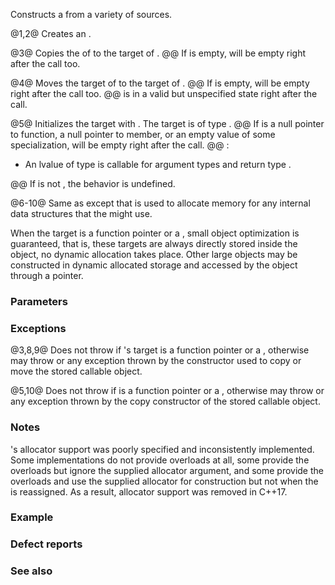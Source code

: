 {{cpp/utility/functional/function/title|function}}
{{cpp/utility/functional/function/navbar}}

{{dcl begin}}
{{dcl|num=1|since=c++11|
function() noexcept;
}}
{{dcl|num=2|since=c++11|
function( std::nullptr_t ) noexcept;
}}
{{dcl|num=3|since=c++11|
function( const function&amp; other );
}}
{{dcl rev multi|num=4|since1=c++11|until1=c++20|dcl1=
function( function&amp;&amp; other );
|dcl2=
function( function&amp;&amp; other ) noexcept;
}}
{{dcla|num=5|since=c++11|
template&lt; class F &gt; 
function( F&amp;&amp; f );
}}
{{dcla|num=6|since=c++11|removed=c++17|
template&lt; class Alloc &gt; 
function( std::allocator_arg_t, const Alloc&amp; alloc ) noexcept;
}}
{{dcl|num=7|since=c++11|removed=c++17|
template&lt; class Alloc &gt; 
function( std::allocator_arg_t, const Alloc&amp; alloc, 
          std::nullptr_t ) noexcept;
}}
{{dcl|num=8|since=c++11|removed=c++17|
template&lt; class Alloc &gt; 
function( std::allocator_arg_t, const Alloc&amp; alloc, 
          const function&amp; other );
}}
{{dcl|num=9|since=c++11|removed=c++17|
template&lt; class Alloc &gt; 
function( std::allocator_arg_t, const Alloc&amp; alloc, 
          function&amp;&amp; other );
}}
{{dcl|num=10|since=c++11|removed=c++17|
template&lt; class F, class Alloc &gt; 
function( std::allocator_arg_t, const Alloc&amp; alloc, F f );
}}
{{dcl end}}

Constructs a {{tt|std::function}} from a variety of sources.

@1,2@ Creates an {{rlp|/|empty}} {{tt|std::function}}.

@3@ Copies the {{rlp|/|target}} of {{c|other}} to the target of {{c|*this}}.
@@ If {{c|other}} is empty, {{c|*this}} will be empty right after the call too.

@4@ Moves the target of {{c|other}} to the target of {{c|*this}}.
@@ If {{c|other}} is empty, {{c|*this}} will be empty right after the call too.
@@ {{c|other}} is in a valid but unspecified state right after the call.

@5@ Initializes the target with {{c|std::forward&lt;F&gt;(f)}}. The target is of type {{c/core|std::decay&lt;F&gt;::type}}.
@@ If {{c|f}} is a null pointer to function, a null pointer to member, or an empty value of some {{tt|std::function}} specialization, {{c|*this}} will be empty right after the call.
@@ {{cpp/enable if|all following conditions are satisfied}}:
{{rrev|since=c++23|
* {{c|std::is_same_v&lt;std::remove_cvref_t&lt;F&gt;, std::function&lt;R(Args...)&gt;}} is {{c|false}}.
}}
* An lvalue of type {{c/core|std::decay&lt;F&gt;::type}} is callable for argument types {{tt|Args...}} and return type {{tt|R}}.
{{rrev|since=c++23|
If {{c|std::is_copy_constructible_v&lt;std::decay_t&lt;F&gt;&gt;}} or {{c|std::is_constructible_v&lt;std::decay_t&lt;F&gt;, F&gt;}} is {{c|false}}, the program is ill-formed.
}}
@@ If {{tt|F}} is not {{named req|CopyConstructible}}, the behavior is undefined.

@6-10@ Same as {{v|1-5}} except that {{c|alloc}} is used to allocate memory for any internal data structures that the {{tt|std::function}} might use.

When the target is a function pointer or a {{lc|std::reference_wrapper}}, small object optimization is guaranteed, that is, these targets are always directly stored inside the {{lc|std::function}} object, no dynamic allocation takes place. Other large objects may be constructed in dynamic allocated storage and accessed by the {{lc|std::function}} object through a pointer.

===Parameters===
{{par begin}}
{{par|other|the function object used to initialize {{c|*this}}}}
{{par|f|a callable object used to initialize {{c|*this}}}}
{{par|alloc|an {{named req|Allocator}} used for internal memory allocation}}
{{par hreq}}
{{par req named|Alloc|Allocator}}
{{par end}}

===Exceptions===
@3,8,9@ Does not throw if {{c|other}}'s target is a function pointer or a {{lc|std::reference_wrapper}}, otherwise may throw {{lc|std::bad_alloc}} or any exception thrown by the constructor used to copy or move the stored callable object.

{{rrev|until=c++20|
@4@ Does not throw if {{c|other}}'s target is a function pointer or a {{lc|std::reference_wrapper}}, otherwise may throw {{lc|std::bad_alloc}} or any exception thrown by the constructor used to copy or move the stored callable object.
}}
@5,10@ Does not throw if {{c|f}} is a function pointer or a {{lc|std::reference_wrapper}}, otherwise may throw {{lc|std::bad_alloc}} or any exception thrown by the copy constructor of the stored callable object.

===Notes===
{{tt|std::function}}'s allocator support was poorly specified and inconsistently implemented. Some implementations do not provide overloads {{vl|6-10}} at all, some provide the overloads but ignore the supplied allocator argument, and some provide the overloads and use the supplied allocator for construction but not when the {{tt|std::function}} is reassigned. As a result, allocator support was removed in C++17.

===Example===
{{example
|code=
#include &lt;functional&gt;
#include &lt;iostream&gt;
#include &lt;utility&gt;

void print_num(int i) { std::cout &lt;&lt; "print_num(" &lt;&lt; i &lt;&lt; ")\n"; }

int main()
{
    std::function&lt;void(int)&gt; func1; // (1) empty constructor
    try
    {
        func1(333 &lt;&lt; 1);
    }
    catch (const std::bad_function_call&amp; ex)
    {
        std::cout &lt;&lt; "1) " &lt;&lt; ex.what() &lt;&lt; '\n';
    }

    std::function&lt;void(int)&gt; func2{nullptr}; // (2) empty constructor
    try
    {
        func1(222 * 3);
    }
    catch (const std::bad_function_call&amp; ex)
    {
        std::cout &lt;&lt; "2) " &lt;&lt; ex.what() &lt;&lt; '\n';
    }

    func1 = print_num; // initializes func1 using assignment operator

    std::function&lt;void(int)&gt; func3{func1}; // (3) copy constructor
    func3(33);

    std::function&lt;void(int)&gt; func4{std::move(func3)}; // (4) move constructor,
                                                      // func3 in unspecified state
    func4(44);

    std::function&lt;void(int)&gt; func5{print_num}; // (5) constructor with function
    func5(55);

    // (5) constructor with lambda
    std::function&lt;void(int)&gt; func6([](int i) { std::cout &lt;&lt; "lambda(" &lt;&lt; i &lt;&lt; ")\n"; });
    func6(66);
}
|p=true
|output=
1) bad_function_call
2) bad_function_call
print_num(33)
print_num(44)
print_num(55)
lambda(66)
}}

===Defect reports===
{{dr list begin}}
{{dr list item|wg=lwg|dr=2132|std=C++11|before=overloads {{vl|5,10}} might be ambiguous|after=constrained}}
{{dr list item|wg=lwg|dr=2774|std=C++11|before={{vl|5,10}} performed an additional move|after=eliminated}}
{{dr list end}}

===See also===
{{dsc begin}}
{{dsc inc|cpp/utility/functional/move_only_function/dsc constructor}}
{{dsc end}}

{{langlinks|de|es|fr|it|ja|pt|ru|zh}}